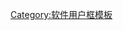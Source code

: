 {{Userbox
  |border-c = #000000
  |border-s = 1
  |id-c     = #000000
  |id-s     = 12
  |id-fc    = #ffffff
  |info-c   = #66ccff
  |info-s   = 8
  |info-fc  = #000000
  |id       = [[File:Enlightenment_logo_gold.png|40px]]
  |info     = 该用户使用[[Enlightenment]]对中文维基百科作出贡献。
  |nocat    = {{{nocat|}}}
}}
<noinclude>[[Category:软件用户框模板]]</noinclude>